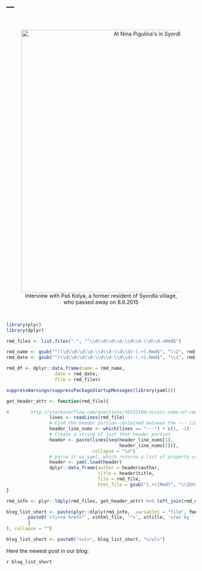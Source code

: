 ---
---

</br>

<center>
<figure>
<img src="media/images/sordla_2012.jpg" alt="At Nina Pigulina's in Syordla, 2012" style="width:700px">
</br>
<figcaption>Interview with Paš Kolya, a former resident of Syordla village, who passed away on 8.6.2015</figcaption>
</figure>
</center>

</br>

```r

library(plyr)
library(dplyr)

rmd_files <- list.files(".", "^\\d\\d\\d\\d-\\d\\d-\\d\\d.+Rmd$")

rmd_name <- gsub("^(\\d\\d\\d\\d-\\d\\d-\\d\\d)-(.+).Rmd$", "\\2", rmd_files)
rmd_date <- gsub("^(\\d\\d\\d\\d-\\d\\d-\\d\\d)-(.+).Rmd$", "\\1", rmd_files)

rmd_df <- dplyr::data_frame(name = rmd_name,
                  date = rmd_date,
                  file = rmd_files)

suppressWarnings(suppressPackageStartupMessages(library(yaml)))

get_header_attr <- function(rmd_file){

#        http://stackoverflow.com/questions/30153194/access-name-of-rmd-file-and-use-in-r
                lines <- readLines(rmd_file)
                # Find the header portion contained between the --- lines. 
                header_line_nums <- which(lines == "---") + c(1, -1)
                # Create a string of just that header portion
                header <- paste(lines[seq(header_line_nums[1], 
                                          header_line_nums[2])], 
                                collapse = "\n")
                # parse it as yaml, which returns a list of property values
                header <- yaml.load(header)
                dplyr::data_frame(author = header$author,
                                  title = header$title,
                                  file = rmd_file,
                                  html_file = gsub("(.+)(Rmd)", "\\1html", rmd_file))
}

rmd_info <- plyr::ldply(rmd_files, get_header_attr) %>% left_join(rmd_df) %>% arrange(desc(date)) %>% slice(1)

blog_list_short <- paste(plyr::dlply(rmd_info, .variables = "file", function(x) {
        paste0('<li><a href="', x$html_file, '">', x$title, '</a> by ', x$author, "</li>")
        }
), collapse = "")

blog_list_short <- paste0("<ul>", blog_list_short, "</ul>")

```

Here the newest post in our blog:

`r blog_list_short`
